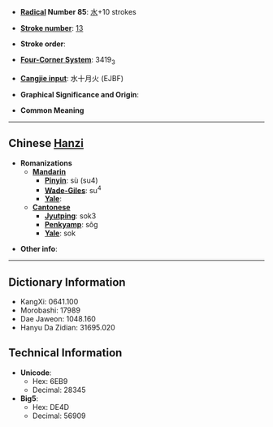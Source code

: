 * '''[[Wiktionary:Chinese radical index|Radical]] Number 85''': [[Wiktionary:Chinese radical index 水|水]]+10 strokes

* '''[[Wiktionary:Chinese total strokes index|Stroke number]]''': [[Wiktionary:Chinese total strokes index 13|13]]

* '''Stroke order''': 

* '''[[Wiktionary:Chinese four corner index|Four-Corner System]]''': 3419<sub>3</sub>

* '''[[Wiktionary:Chinese Cangjie index|Cangjie input]]''': 水十月火 (EJBF)

* '''Graphical Significance and Origin''': 

* '''Common Meaning'''

----

== Chinese [[Hanzi]] ==

* '''Romanizations'''
** '''[[Mandarin]]'''
*** '''[[Pinyin]]''': sù (su4)
*** '''[[Wade-Giles]]''': su<sup>4</sup>
*** '''[[Yale]]''': 
** '''[[Cantonese]]'''
*** '''[[Jyutping]]''': sok3
*** '''[[Penkyamp]]''': sôg
*** '''[[Yale]]''': sok

* '''Other info''': 

----

== Dictionary Information ==

* KangXi: 0641.100
* Morobashi: 17989
* Dae Jaweon: 1048.160
* Hanyu Da Zidian: 31695.020

== Technical Information ==

* '''Unicode''':
** Hex: 6EB9
** Decimal: 28345
* '''Big5''':
** Hex: DE4D
** Decimal: 56909